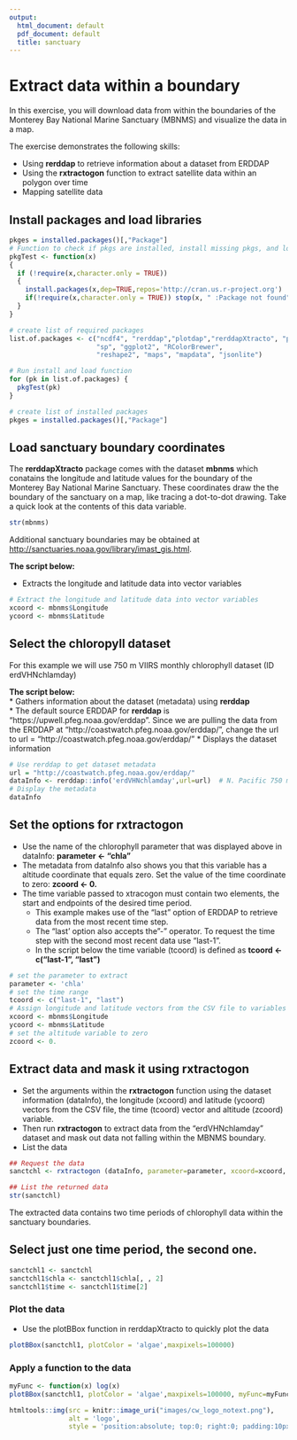 ---
output:
  html_document: default
  pdf_document: default
  title: sanctuary
---
# Extract data within a boundary

In this exercise, you will download data from within the boundaries of the Monterey Bay National Marine Sanctuary (MBNMS) and visualize the data in a map. 

The exercise demonstrates the following skills:  

* Using **rerddap** to retrieve information about a dataset from ERDDAP 
* Using the **rxtractogon** function to extract satellite data within an polygon over time  
* Mapping satellite data  

## Install packages and load libraries
```{r install,message=FALSE,warning=FALSE}
pkges = installed.packages()[,"Package"]
# Function to check if pkgs are installed, install missing pkgs, and load
pkgTest <- function(x)
{
  if (!require(x,character.only = TRUE))
  {
    install.packages(x,dep=TRUE,repos='http://cran.us.r-project.org')
    if(!require(x,character.only = TRUE)) stop(x, " :Package not found")
  }
}

# create list of required packages
list.of.packages <- c("ncdf4", "rerddap","plotdap","rerddapXtracto", "parsedate", 
                      "sp", "ggplot2", "RColorBrewer", 
                      "reshape2", "maps", "mapdata", "jsonlite")

# Run install and load function
for (pk in list.of.packages) {
  pkgTest(pk)
}

# create list of installed packages
pkges = installed.packages()[,"Package"]

```

## Load sanctuary boundary coordinates
The **rerddapXtracto**  package comes with the dataset **mbnms** which conatains the longitude and latitude values for the boundary of the Monterey Bay National Marine Sanctuary.  These coordinates draw the the boundary of the sanctuary on a map, like tracing a dot-to-dot drawing.  Take a quick look at the contents of this data variable. 
 
```{r mbnms}
str(mbnms)
```

Additional sanctuary boundaries may be obtained at   [http://sanctuaries.noaa.gov/library/imast_gis.html](http://sanctuaries.noaa.gov/library/imast_gis.html).

**The script below:**   

* Extracts the longitude and latitude data into vector variables  

```{r latlon}

# Extract the longitude and latitude data into vector variables
xcoord <- mbnms$Longitude
ycoord <- mbnms$Latitude
```
## Select the chloropyll dataset  
For this example we will use 750 m VIIRS monthly chlorophyll dataset (ID erdVHNchlamday)  

**The script below:**  
* Gathers information about the dataset (metadata) using **rerddap**  
* The default source ERDDAP for **rerddap** is "https://upwell.pfeg.noaa.gov/erddap". Since we are pulling the data from the ERDDAP at "http://coastwatch.pfeg.noaa.gov/erddap/", change the url to url = "http://coastwatch.pfeg.noaa.gov/erddap/"
* Displays the dataset information  
```{r dataInfo}
# Use rerddap to get dataset metadata 
url = "http://coastwatch.pfeg.noaa.gov/erddap/"
dataInfo <- rerddap::info('erdVHNchlamday',url=url)  # N. Pacific 750 m VIIRS chl
# Display the metadata 
dataInfo
```
## Set the options for rxtractogon  
* Use the name of the chlorophyll parameter that was displayed above in dataInfo: **parameter <- "chla"** 
* The metadata from dataInfo also shows you that this variable has a altitude coordinate that equals zero. Set the value of the time coordinate to zero: **zcoord <- 0.**  
* The time variable passed to xtracogon must contain two elements, the start and endpoints of the desired time period. 
  * This example makes use of the "last" option of ERDDAP to retrieve data from the most recent time step.  
  * The "last' option also accepts the "-" operator. To request the time step with the second most recent data use "last-1". 
  * In the script below the time variable (tcoord) is defined as **tcoord <- c("last-1", "last")**  

```{r options}
# set the parameter to extract
parameter <- 'chla'
# set the time range
tcoord <- c("last-1", "last")
# Assign longitude and latitude vectors from the CSV file to variables
xcoord <- mbnms$Longitude
ycoord <- mbnms$Latitude
# set the altitude variable to zero
zcoord <- 0. 
```
## Extract data and mask it using rxtractogon  
* Set the arguments within the **rxtractogon** function using the dataset information (dataInfo), the longitude (xcoord) and latitude (ycoord) vectors from the CSV file, the time (tcoord) vector and altitude (zcoord) variable. 
* Then run **rxtractogon** to extract data from the "erdVHNchlamday" dataset and mask out data not falling within the MBNMS boundary.  
* List the data
```{r octogon}
## Request the data
sanctchl <- rxtractogon (dataInfo, parameter=parameter, xcoord=xcoord, ycoord=ycoord,tcoord=tcoord,zcoord=zcoord)

## List the returned data
str(sanctchl)
```

The extracted data contains two time periods of chlorophyll data within the sanctuary boundaries. 

## Select just one time period, the second one.  
```{r selecttime}

sanctchl1 <- sanctchl
sanctchl1$chla <- sanctchl1$chla[, , 2]
sanctchl1$time <- sanctchl1$time[2]

```
### Plot the data
* Use the plotBBox function in rerddapXtracto to quickly plot the data

```{r map}
plotBBox(sanctchl1, plotColor = 'algae',maxpixels=100000)

```

### Apply a function to the data

```{r addfunc}
myFunc <- function(x) log(x) 
plotBBox(sanctchl1, plotColor = 'algae',maxpixels=100000, myFunc=myFunc)


```


```{r, nice-fig2, echo=FALSE}
htmltools::img(src = knitr::image_uri("images/cw_logo_notext.png"), 
               alt = 'logo', 
               style = 'position:absolute; top:0; right:0; padding:10px; width:100px')
```
